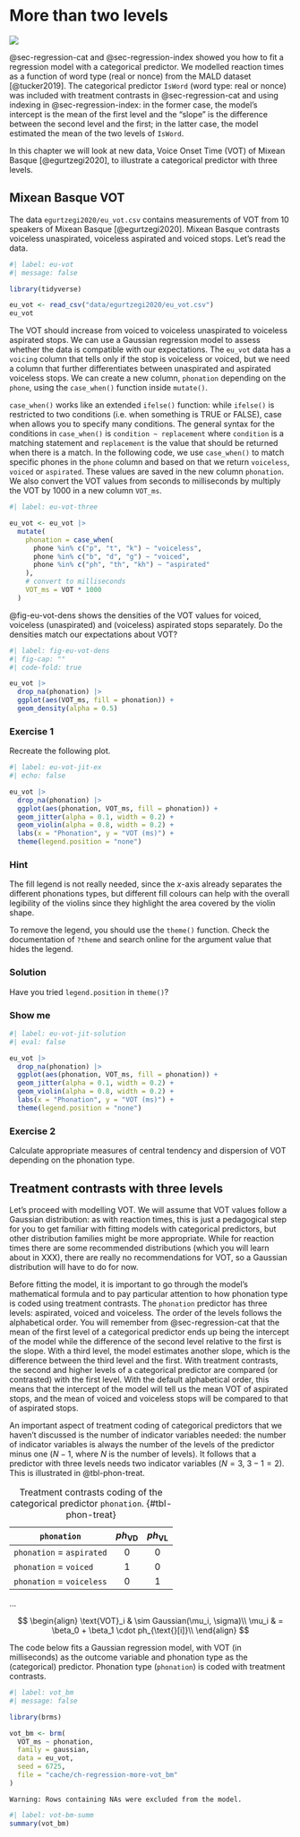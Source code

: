 # More than two levels {#sec-regression-more}

![](https://img.shields.io/badge/Area-R-green)

@sec-regression-cat and @sec-regression-index showed you how to fit a regression model with a categorical predictor. We modelled reaction times as a function of word type (real or nonce) from the MALD dataset [@tucker2019]. The categorical predictor `IsWord` (word type: real or nonce) was included with treatment contrasts in @sec-regression-cat and using indexing in @sec-regression-index: in the former case, the model's intercept is the mean of the first level and the "slope" is the difference between the second level and the first; in the latter case, the model estimated the mean of the two levels of `IsWord`.

In this chapter we will look at new data, Voice Onset Time (VOT) of Mixean Basque [@egurtzegi2020], to illustrate a categorical predictor with three levels.

## Mixean Basque VOT

The data `egurtzegi2020/eu_vot.csv` contains measurements of VOT from 10 speakers of Mixean Basque [@egurtzegi2020]. Mixean Basque contrasts voiceless unaspirated, voiceless aspirated and voiced stops. Let's read the data.

```r
#| label: eu-vot
#| message: false

library(tidyverse)

eu_vot <- read_csv("data/egurtzegi2020/eu_vot.csv")
eu_vot
```

The VOT should increase from voiced to voiceless unaspirated to voiceless aspirated stops. We can use a Gaussian regression model to assess whether the data is compatible with our expectations. The `eu_vot` data has a `voicing` column that tells only if the stop is voiceless or voiced, but we need a column that further differentiates between unaspirated and aspirated voiceless stops. We can create a new column, `phonation` depending on the `phone`, using the `case_when()` function inside `mutate()`.

`case_when()` works like an extended `ifelse()` function: while `ifelse()` is restricted to two conditions (i.e. when something is TRUE or FALSE), case when allows you to specify many conditions. The general syntax for the conditions in `case_when()` is `condition ~ replacement` where `condition` is a matching statement and `replacement` is the value that should be returned when there is a match. In the following code, we use `case_when()` to match specific phones in the `phone` column and based on that we return `voiceless`, `voiced` or `aspirated`. These values are saved in the new column `phonation`. We also convert the VOT values from seconds to milliseconds by multiply the VOT by 1000 in a new column `VOT_ms`.

```r
#| label: eu-vot-three

eu_vot <- eu_vot |> 
  mutate(
    phonation = case_when(
      phone %in% c("p", "t", "k") ~ "voiceless",
      phone %in% c("b", "d", "g") ~ "voiced",
      phone %in% c("ph", "th", "kh") ~ "aspirated"
    ),
    # convert to milliseconds
    VOT_ms = VOT * 1000
  )

```

@fig-eu-vot-dens shows the densities of the VOT values for voiced, voiceless (unaspirated) and (voiceless) aspirated stops separately. Do the densities match our expectations about VOT?

```r
#| label: fig-eu-vot-dens
#| fig-cap: ""
#| code-fold: true

eu_vot |> 
  drop_na(phonation) |> 
  ggplot(aes(VOT_ms, fill = phonation)) +
  geom_density(alpha = 0.5)

```

:::::: callout-warning
### Exercise 1

Recreate the following plot.

```r
#| label: eu-vot-jit-ex
#| echo: false

eu_vot |> 
  drop_na(phonation) |> 
  ggplot(aes(phonation, VOT_ms, fill = phonation)) +
  geom_jitter(alpha = 0.1, width = 0.2) +
  geom_violin(alpha = 0.8, width = 0.2) +
  labs(x = "Phonation", y = "VOT (ms)") +
  theme(legend.position = "none")
```

::: {.callout-tip collapse="true"}
### Hint

The fill legend is not really needed, since the *x*-axis already separates the different phonations types, but different fill colours can help with the overall legibility of the violins since they highlight the area covered by the violin shape.

To remove the legend, you should use the `theme()` function. Check the documentation of `?theme` and search online for the argument value that hides the legend.
:::

:::: {.callout-important collapse="true"}
### Solution

Have you tried `legend.position` in `theme()`?

::: {.callout-important collapse="true"}
### Show me

```r
#| label: eu-vot-jit-solution
#| eval: false

eu_vot |> 
  drop_na(phonation) |> 
  ggplot(aes(phonation, VOT_ms, fill = phonation)) +
  geom_jitter(alpha = 0.1, width = 0.2) +
  geom_violin(alpha = 0.8, width = 0.2) +
  labs(x = "Phonation", y = "VOT (ms)") +
  theme(legend.position = "none")

```
:::
::::
::::::

::: callout-warning
### Exercise 2

Calculate appropriate measures of central tendency and dispersion of VOT depending on the phonation type.
:::

## Treatment contrasts with three levels

Let's proceed with modelling VOT. We will assume that VOT values follow a Gaussian distribution: as with reaction times, this is just a pedagogical step for you to get familiar with fitting models with categorical predictors, but other distribution families might be more appropriate. While for reaction times there are some recommended distributions (which you will learn about in XXX), there are really no recommendations for VOT, so a Gaussian distribution will have to do for now.

Before fitting the model, it is important to go through the model's mathematical formula and to pay particular attention to how phonation type is coded using treatment contrasts. The `phonation` predictor has three levels: aspirated, voiced and voiceless. The order of the levels follows the alphabetical order. You will remember from @sec-regression-cat that the mean of the first level of a categorical predictor ends up being the intercept of the model while the difference of the second level relative to the first is the slope. With a third level, the model estimates another slope, which is the difference between the third level and the first. With treatment contrasts, the second and higher levels of a categorical predictor are compared (or contrasted) with the first level. With the default alphabetical order, this means that the intercept of the model will tell us the mean VOT of aspirated stops, and the mean of voiced and voiceless stops will be compared to that of aspirated stops.

An important aspect of treatment coding of categorical predictors that we haven't discussed is the number of indicator variables needed: the number of indicator variables is always the number of the levels of the predictor minus one ($N - 1$, where $N$ is the number of levels). It follows that a predictor with three levels needs two indicator variables ($N = 3$, $3 - 1 = 2$). This is illustrated in @tbl-phon-treat.

| `phonation`               | $ph_\text{VD}$ | $ph_\text{VL}$ |
|---------------------------|:--------------:|:--------------:|
| `phonation` = `aspirated` |       0        |       0        |
| `phonation` = `voiced`    |       1        |       0        |
| `phonation` = `voiceless` |       0        |       1        |

: Treatment contrasts coding of the categorical predictor `phonation`. {#tbl-phon-treat}

...

$$
\begin{align}
\text{VOT}_i & \sim Gaussian(\mu_i, \sigma)\\
\mu_i & = \beta_0 + \beta_1 \cdot ph_{\text{}[i]}\\
\end{align}
$$

The code below fits a Gaussian regression model, with VOT (in milliseconds) as the outcome variable and phonation type as the (categorical) predictor. Phonation type (`phonation`) is coded with treatment contrasts.

```r
#| label: vot_bm
#| message: false

library(brms)

vot_bm <- brm(
  VOT_ms ~ phonation,
  family = gaussian,
  data = eu_vot,
  seed = 6725,
  file = "cache/ch-regression-more-vot_bm"
)

```

`Warning: Rows containing NAs were excluded from the model.`

```r
#| label: vot-bm-summ
summary(vot_bm)
```


